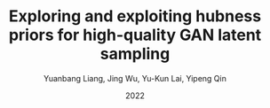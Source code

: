 ---
title: "Exploring and exploiting hubness priors for high-quality GAN latent sampling"
author: "Yuanbang Liang, Jing Wu, Yu-Kun Lai, Yipeng Qin"
year: 2022
journal: "International Conference on Machine Learning (ICML)"
pages: "13271-13284"
date: "2022"
---